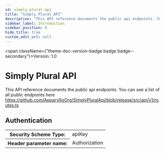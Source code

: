 ```yaml
---
id: simply-plural-api
title: "Simply Plural API"
description: "This API reference documents the public api endpoints. You can see a list of all public endpoints here https://github.com/ApparyllisOrg/SimplyPluralApi/blob/release/src/api/v1/routes.ts"
sidebar_label: Introduction
sidebar_position: 0
hide_title: true
custom_edit_url: null
---
```



<span className={"theme-doc-version-badge badge badge--secondary"}>Version: 1.0</span>

<h1 className={"openapi__heading"}>Simply Plural API</h1>



This API reference documents the public api endpoints. You can see a list of all public endpoints here https://github.com/ApparyllisOrg/SimplyPluralApi/blob/release/src/api/v1/routes.ts

<div style={{"marginBottom":"2rem"}}><h2 id={"authentication"} style={{"marginBottom":"1rem"}}>Authentication</h2><SchemaTabs className={"openapi-tabs__security-schemes"}><TabItem label={"API Key: APITokenAuth"} value={"APITokenAuth"}><div><table><tbody><tr><th>Security Scheme Type:</th><td>apiKey</td></tr><tr><th>Header parameter name:</th><td>Authorization</td></tr></tbody></table></div></TabItem></SchemaTabs></div>